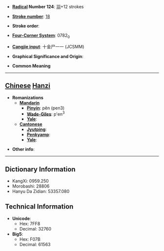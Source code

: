 * '''[[Wiktionary:Chinese radical index| Radical]] Number 124''': [[Wiktionary:Chinese radical index 羽|羽]]+12 strokes

* '''[[Wiktionary:Chinese total strokes index|Stroke number]]''': [[Wiktionary:Chinese total strokes index 18|18]]

* '''Stroke order''': 

* '''[[Wiktionary:Chinese four corner index|Four-Corner System]]''': 0782<sub>0</sub>

* '''[[Wiktionary:Chinese Cangjie index|Cangjie input]]''': 十金尸一一 (JCSMM)

* '''Graphical Significance and Origin''': 

* '''Common Meaning'''

----

== [[Chinese]] [[Hanzi]] ==

* '''Romanizations'''
** '''[[Mandarin]]'''
*** '''[[Pinyin]]''': pěn (pen3)
*** '''[[Wade-Giles]]''': p'en<sup>3</sup>
*** '''[[Yale]]''': 
** '''[[Cantonese]]'''
*** '''[[Jyutping]]''':
*** '''[[Penkyamp]]''': 
*** '''[[Yale]]''': 

* '''Other info''': 

----

== Dictionary Information ==

* KangXi: 0959.250
* Morobashi: 28806
* Hanyu Da Zidian: 53357.080

== Technical Information ==

* '''Unicode''':
** Hex: 7FF8
** Decimal: 32760
* '''Big5''':
** Hex: F07B
** Decimal: 61563